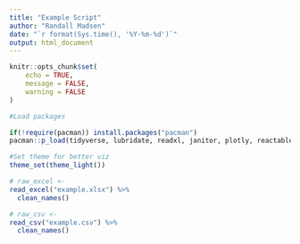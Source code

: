---
title: "Example Script"
author: "Randall Madsen"
date: "`r format(Sys.time(), '%Y-%m-%d')`"
output: html_document
---

```{r setup, include=FALSE}
knitr::opts_chunk$set(
	echo = TRUE,
	message = FALSE,
	warning = FALSE
)
```


```{r message=FALSE, warning=FALSE, include=FALSE, paged.print=FALSE}

#Load packages

if(!require(pacman)) install.packages("pacman")
pacman::p_load(tidyverse, lubridate, readxl, janitor, plotly, reactable, DT, scales)

#Set theme for better viz
theme_set(theme_light())
```


```{r}
# raw_excel <- 
read_excel("example.xlsx") %>% 
  clean_names() 

# raw_csv <- 
read_csv("example.csv") %>% 
  clean_names()

```
